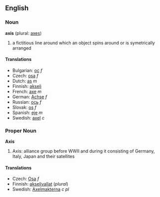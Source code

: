 ==English==
===Noun===
'''axis''' (plural: [[axes]])

# a fictitious line around which an object spins around or is symetrically arranged

====Translations====

*Bulgarian: [[ос]] ''f''
*Czech: [[osa]] ''f''
*Dutch: [[as]] ''m''
*Finnish: [[akseli]]
*French: [[axe]] ''m''
*German: [[Achse]] ''f''
*Russian: [[oсь]]  ''f''
*Slovak: [[os]] ''f''
*Spanish: [[eje]] ''m''
*Swedish: [[axel]] ''c''

===Proper Noun===
'''Axis'''

# Axis: alliance group before WWII and during it consisting of Germany, Italy, Japan and their satellites 

====Translations====
*Czech: [[Osa]] ''f''
*Finnish: [[akselivallat]] (''plural'')
*Swedish: [[Axelmakterna]] ''c pl''